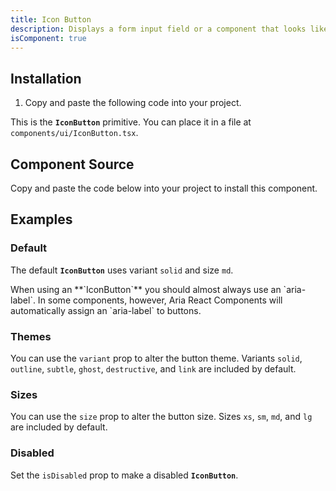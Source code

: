 ```yaml
---
title: Icon Button
description: Displays a form input field or a component that looks like an input field.
isComponent: true
---
```


## Installation

1. Copy and paste the following code into your project.

This is the **`IconButton`** primitive. You can place it in a file at `components/ui/IconButton.tsx`.

## Component Source

Copy and paste the code below into your project to install this component.

<ComponentSource src="../../packages/ui/src/IconButton.tsx" />

## Examples

### Default

The default **`IconButton`** uses variant `solid` and size `md`.

<Callout type="note">
  When using an **`IconButton`** you should almost always use an `aria-label`.
  In some components, however, Aria React Components will automatically assign
  an `aria-label` to buttons.
</Callout>

<ComponentExample name="IconButton" story="default" />

### Themes

You can use the `variant` prop to alter the button theme. Variants `solid`, `outline`, `subtle`, `ghost`, `destructive`, and `link` are included by default.

<ComponentExample name="IconButton" story="theme" />

### Sizes

You can use the `size` prop to alter the button size. Sizes `xs`, `sm`, `md`, and `lg` are included by default.

<ComponentExample name="IconButton" story="sizes" />

### Disabled

Set the `isDisabled` prop to make a disabled **`IconButton`**.

<ComponentExample name="IconButton" story="disabled" />
